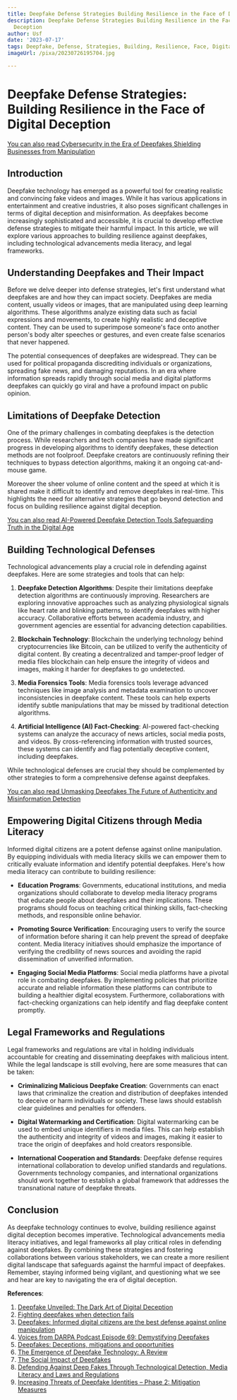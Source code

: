```yaml
---
title: Deepfake Defense Strategies Building Resilience in the Face of Digital Deception
description: Deepfake Defense Strategies Building Resilience in the Face of Digital
  Deception
author: Usf
date: '2023-07-17'
tags: Deepfake, Defense, Strategies, Building, Resilience, Face, Digital Deception
imageUrl: /pixa/20230726195704.jpg

---
```

# Deepfake Defense  Strategies: Building Resilience in the Face of Digital Deception

[You can also read  Cybersecurity in the Era of Deepfakes Shielding Businesses from Manipulation](Cybersecurity%20in%20the%20Era%20of%20Deepfakes%20Shielding%20Businesses%20from%20Manipulation)


## Introduction

Deepfake technology has emerged as a powerful tool  for creating realistic and convincing fake videos and images. While it has various  applications in entertainment and creative industries, it also poses significant challenges in terms  of digital deception and  misinformation. As deepfakes become increasingly sophisticated and accessible, it is crucial to develop  effective defense strategies to mitigate their harmful impact. In this article,  we will explore various approaches to building resilience against deepfakes, including technological advancements media  literacy, and legal frameworks.

##  Understanding Deepfakes  and Their Impact

Before we  delve deeper  into  defense strategies, let's first understand  what deepfakes  are and how they can impact society. Deepfakes are media content, usually videos or images, that are manipulated using deep learning algorithms. These algorithms analyze existing data such  as facial expressions and  movements, to create highly realistic and deceptive content. They can be used  to superimpose someone's face onto another person's body alter speeches or gestures, and even create false scenarios that never happened.

The potential consequences  of deepfakes are widespread. They can be used for  political propaganda discrediting individuals or organizations, spreading fake news, and damaging reputations. In an era where  information spreads rapidly through  social media and  digital  platforms deepfakes  can quickly go viral and have a profound  impact  on public opinion.

## Limitations of Deepfake Detection

One of the primary challenges in combating deepfakes is the detection process. While researchers and tech companies have made significant progress in developing algorithms to identify deepfakes, these detection methods are not foolproof. Deepfake creators are continuously refining their techniques to bypass detection algorithms, making it an ongoing cat-and-mouse game.

Moreover  the sheer volume of online content and the speed at  which it  is shared make it  difficult to identify and remove deepfakes in real-time. This highlights the  need for  alternative strategies that go beyond detection and focus on building resilience against digital deception.

[You can also  read AI-Powered Deepfake Detection Tools Safeguarding Truth in the  Digital Age](AI-Powered%20Deepfake%20Detection%20Tools%20Safeguarding%20Truth%20in%20the%20Digital%20Age)


## Building Technological Defenses

Technological advancements play a crucial role in defending against deepfakes. Here are some strategies and tools that can help:

1. **Deepfake Detection Algorithms**: Despite their limitations deepfake detection algorithms are continuously improving.  Researchers  are  exploring  innovative approaches such as analyzing physiological signals like heart rate and blinking patterns, to identify deepfakes with higher accuracy. Collaborative efforts between academia  industry, and government agencies are  essential  for advancing detection  capabilities.

2. **Blockchain Technology**: Blockchain the underlying technology behind cryptocurrencies like Bitcoin,  can  be utilized to  verify the authenticity of digital content. By creating a decentralized and tamper-proof ledger of media files blockchain can help ensure the integrity of videos and images, making it harder for deepfakes to go undetected.

3. **Media Forensics Tools**: Media forensics tools leverage advanced techniques like image analysis and metadata examination to uncover inconsistencies in deepfake content. These tools can  help experts identify subtle  manipulations that may be  missed by  traditional detection algorithms.

4.  **Artificial Intelligence  (AI) Fact-Checking**: AI-powered fact-checking systems can analyze the accuracy  of news articles, social media posts, and videos. By cross-referencing information with trusted sources, these systems can identify and flag potentially  deceptive content, including deepfakes.

While technological defenses are crucial they should  be complemented by other strategies to form a comprehensive defense against deepfakes.

[You can  also read Unmasking Deepfakes The Future of Authenticity and Misinformation  Detection](Unmasking%20Deepfakes%20The%20Future%20of%20Authenticity%20and%20Misinformation%20Detection)


## Empowering Digital Citizens  through  Media  Literacy

Informed digital citizens are a potent defense against online manipulation. By equipping individuals with media literacy skills we can  empower them to critically evaluate  information  and identify  potential deepfakes. Here's how media literacy can contribute to building resilience:

- **Education Programs**: Governments, educational institutions, and media organizations should collaborate to develop media literacy programs that educate people about  deepfakes and their implications. These programs should focus on teaching critical thinking skills, fact-checking methods, and responsible online behavior.

- **Promoting Source Verification**: Encouraging users to verify the source of information  before sharing it can help prevent  the spread of deepfake content. Media literacy initiatives should emphasize the importance of  verifying the credibility of news sources and avoiding the rapid dissemination of unverified information.

- **Engaging Social Media Platforms**: Social media platforms have  a pivotal role in combating deepfakes. By implementing policies that prioritize accurate and reliable information these platforms can contribute to building a healthier digital ecosystem. Furthermore, collaborations  with fact-checking organizations can help identify  and flag deepfake content promptly.

## Legal Frameworks and Regulations

Legal frameworks and regulations are vital in holding individuals  accountable for creating and disseminating deepfakes with malicious intent. While the legal landscape is  still evolving, here are some  measures that can be taken:

-  **Criminalizing Malicious Deepfake Creation**: Governments can enact  laws  that criminalize the  creation and distribution  of deepfakes intended  to deceive or  harm individuals or society. These laws should establish clear guidelines and penalties for offenders.

- **Digital Watermarking  and Certification**: Digital watermarking can be used to embed unique identifiers in media files. This can help establish the authenticity  and  integrity of videos and images, making it  easier to trace the origin of deepfakes  and hold creators responsible.

- **International Cooperation and Standards**: Deepfake defense requires international collaboration to develop unified standards and regulations. Governments technology companies, and international organizations should work  together to establish a global framework that addresses the transnational nature of deepfake  threats.

## Conclusion

As deepfake technology continues to evolve, building resilience against digital deception becomes imperative. Technological advancements media literacy initiatives, and legal frameworks  all play critical roles in defending against deepfakes.  By combining these strategies and fostering collaborations between various  stakeholders, we can create a more resilient digital landscape that safeguards against the harmful impact of deepfakes. Remember, staying informed being vigilant, and questioning what we see and hear are  key to navigating the era of digital deception.

**References**:

1. [Deepfake Unveiled: The Dark Art of Digital Deception](https://digitalparameters.com/deepfake-unveiled-the-dark-art-of-digital-deception/)
2.  [Fighting deepfakes when detection fails](https://www.brookings.edu/articles/fighting-deepfakes-when-detection-fails/)
3. [Deepfakes: Informed digital citizens are the best defense against online manipulation](https://theconversation.com/deepfakes-informed-digital-citizens-are-the-best-defence-against-online-manipulation-129164)
4. [Voices from DARPA Podcast Episode 69: Demystifying Deepfakes](https://www.darpa.mil/news-events/2023-06-16)
5. [Deepfakes: Deceptions, mitigations and opportunities](https://www.researchgate.net/publication/364769854_Deepfakes_Deceptions_mitigations_and_opportunities)
6. [The Emergence of Deepfake Technology: A Review](https://timreview.ca/article/1282)
7. [The Social  Impact of Deepfakes](https://www.liebertpub.com/doi/10.1089/cyber.2021.29208.jth)
8. [Defending Against Deep Fakes  Through Technological Detection,  Media Literacy and  Laws and Regulations](https://www.iar-gwu.org/print-archive/ikjtfxf3nmqgd0np1ht10mvkfron6n-bykaf-ey3hc-rfbxp-dpte8-klmp4-m2khf)
9.  [Increasing Threats  of Deepfake Identities  – Phase 2:  Mitigation Measures](https://www.dhs.gov/sites/default/files/2022-10/AEP%20DeepFake%20PHASE2%20FINAL%20corrected20221006.pdf)